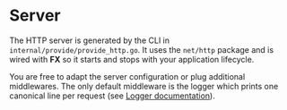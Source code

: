 # Server

The HTTP server is generated by the CLI in `internal/provide/provide_http.go`. It uses the `net/http` package and is wired with **FX** so it starts and stops with your application lifecycle.

You are free to adapt the server configuration or plug additional middlewares.
The only default middleware is the logger which prints one canonical line per request (see [Logger documentation](/docs/logger)).
